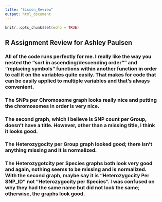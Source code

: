 ```yaml
---
title: "Sisson_Review"
output: html_document
---
```


```r
knitr::opts_chunk$set(echo = TRUE)
```

## R Assignment Review for Ashley Paulsen

### All of the code runs perfectly for me. I really like the way you nested the "sort in ascending/descending order"" and "replacing symbols" functions within another function in order to call it on the variables quite easily. That makes for code that can be easily applied to multiple variables and that's always convenient. 

### The SNPs per Chromosome graph looks really nice and putting the chromosomes in order is very nice.

### The second graph, which I believe is SNP count per Group, doesn't have a title. However, other than a missing title, I think it looks good. 

### The Heterozygocity per Group graph looked good; there isn't anything missing and it is normalized.

### The Heterozygotcity per Species graphs both look very good and again, nothing seems to be missing and is normalized. With the second graph, maybe say it is "Heterozygocity Per SNP_ID" not "Heterozygocity per Species". I was confused on why they had the same name but did not look the same; otherwise, the graphs look good. 